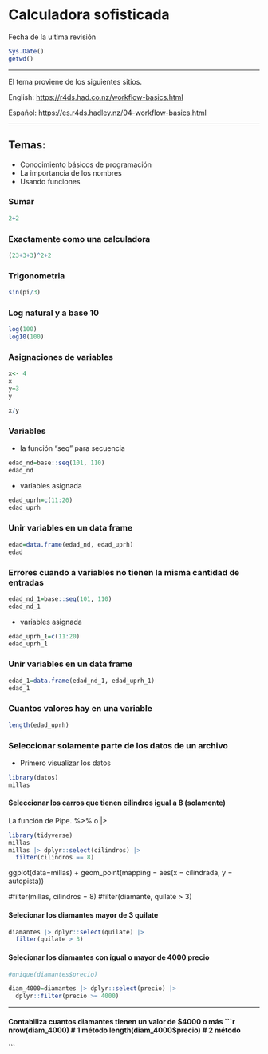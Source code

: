 # Calculadora sofisticada

Fecha de la ultima revisión
```r

Sys.Date()
getwd()
```

***


El tema proviene de los siguientes sitios.

English:
 <https://r4ds.had.co.nz/workflow-basics.html>
 
Español:
 <https://es.r4ds.hadley.nz/04-workflow-basics.html>
 
 
***



## Temas:

  - Conocimiento básicos de programación
  - La importancia de los nombres
  - Usando funciones
  
### Sumar  
  
```r
2+2
```

### Exactamente como una calculadora

```r
(23+3+3)^2+2
```


### Trigonometria

```r
sin(pi/3)
```


### Log natural y a base 10


```r
log(100)
log10(100)
```

### Asignaciones de variables

```r
x<- 4
x
y=3
y

x/y
```


### Variables 


- la función "seq" para secuencia

```r
edad_nd=base::seq(101, 110)
edad_nd
```

- variables asignada

```r
edad_uprh=c(11:20)
edad_uprh
```

### Unir variables en un data frame

```r
edad=data.frame(edad_nd, edad_uprh)
edad
```


### Errores cuando a variables no tienen la misma cantidad de entradas


```r
edad_nd_1=base::seq(101, 110)
edad_nd_1
```

- variables asignada

```r
edad_uprh_1=c(11:20)
edad_uprh_1
```

### Unir variables en un data frame

```r
edad_1=data.frame(edad_nd_1, edad_uprh_1)
edad_1
```


### Cuantos valores hay en una variable

```r
length(edad_uprh)
```


### Seleccionar solamente parte de los datos de un archivo

- Primero visualizar los datos

```r
library(datos)
millas
```

#### Seleccionar los carros que tienen cilindros igual a 8 (solamente)

La función de Pipe.    %>% o |>



```r
library(tidyverse)
millas
millas |> dplyr::select(cilindros) |> 
  filter(cilindros == 8)

```


ggplot(data=millas) + 
  geom_point(mapping = aes(x = cilindrada, y = autopista))

#filter(millas, cilindros = 8)
#filter(diamante, quilate > 3)



#### Selecionar los diamantes mayor de 3 quilate

```r
diamantes |> dplyr::select(quilate) |> 
  filter(quilate > 3)
```


#### Selecionar los diamantes con igual o mayor de 4000 precio

```r
#unique(diamantes$precio)

diam_4000=diamantes |> dplyr::select(precio) |> 
  dplyr::filter(precio >= 4000)
```


***
#### Contabiliza cuantos diamantes tienen un valor de $4000 o más
```r
nrow(diam_4000) # 1 método 
length(diam_4000$precio) # 2 método
```




